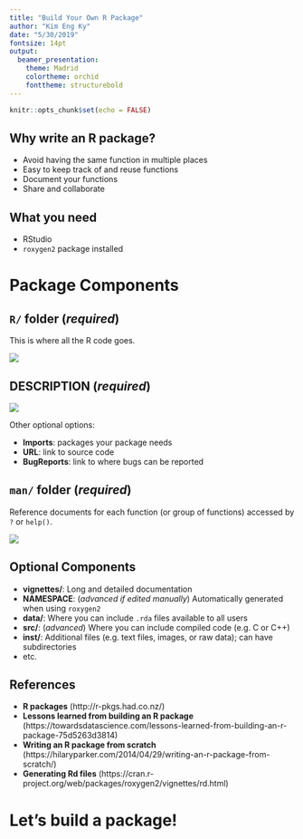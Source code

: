```yaml
---
title: "Build Your Own R Package"
author: "Kim Eng Ky"
date: "5/30/2019"
fontsize: 14pt
output: 
  beamer_presentation:
    theme: Madrid
    colortheme: orchid
    fonttheme: structurebold
---
```


```r
knitr::opts_chunk$set(echo = FALSE)
```

## Why write an R package?

- Avoid having the same function in multiple places
- Easy to keep track of and reuse functions
- Document your functions
- Share and collaborate

## What you need

- RStudio
- `roxygen2` package installed

# Package Components

## `R/` folder (*required*)

This is where all the R code goes. 

![](./screenshots/r-folder.png)\


## DESCRIPTION (*required*)

![](./screenshots/description.png)\


Other optional options:

- **Imports**: packages your package needs
- **URL**: link to source code
- **BugReports**: link to where bugs can be reported

## `man/` folder (*required*)

Reference documents for each function (or group of functions) accessed by `?` or `help()`.

![](./screenshots/man-folder.png)\


## Optional Components

- **vignettes/**: Long and detailed documentation
- **NAMESPACE**: (*advanced if edited manually*) Automatically generated when using `roxygen2`
- **data/**: Where you can include `.rda` files available to all users
- **src/**: (*advanced*) Where you can include compiled code (e.g. C or C++)
- **inst/**: Additional files (e.g. text files, images, or raw data); can have subdirectories
- etc.

## References

- **R packages** (http://r-pkgs.had.co.nz/)
- **Lessons learned from building an R package** (https://towardsdatascience.com/lessons-learned-from-building-an-r-package-75d5263d3814)
- **Writing an R package from scratch** (https://hilaryparker.com/2014/04/29/writing-an-r-package-from-scratch/)
- **Generating Rd files** (https://cran.r-project.org/web/packages/roxygen2/vignettes/rd.html)


# Let's build a package!
